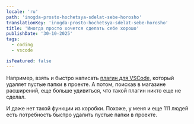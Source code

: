 ```yaml
---
locale: 'ru'
path: 'inogda-prosto-hochetsya-sdelat-sebe-horosho'
translationKey: 'inogda-prosto-hochetsya-sdelat-sebe-horosho'
title: 'Иногда просто хочется сделать себе хорошо'
publishDate: '30-10-2025'
tags:
  - coding
  - vscode

isFeatured: false
---
```


Например, взять и быстро написать [плагин для VSCode](https://marketplace.visualstudio.com/items?itemName=lirik.empty-folders-remover), который удаляет пустые папки в проекте. А потом, поискав в магазине расширений, еще больше удивиться, что такой плагин никто еще не сделал.

И даже нет такой функции из коробки. Похоже, у меня и еще 111 людей есть потребность быстро удалить пустые папки в проекте.
